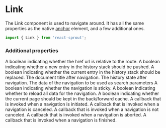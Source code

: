 # Link

The Link component is used to navigate around. It has all the same properties as the native [anchor](https://developer.mozilla.org/en-US/docs/Web/HTML/Element/a) element, and a few additional ones.

```javascript
import { Link } from 'react-sprout';
```

### Additional properties

<Properties>
	<Property name="relative" type="boolean" defaultValue="true">
		A boolean indicating whether the href url is relative to the route.
	</Property>
	<Property name="push" type="boolean">
		A boolean indicating whether a new entry in the history stack should be
		pushed.
	</Property>
	<Property name="replace" type="boolean">
		A boolean indicating whether the current entry in the history stack should
		be replaced.
	</Property>
	<Property name="title" type="string">
		The document title after navigation.
	</Property>
	<Property name="state" type="any">
		The history state after navigation.
	</Property>
	<Property name="data" type="any">
		The data of the navigation to be used as search parameters
	</Property>
	<Property name="sticky" type="boolean" defaultValue="false">
		A boolean indicating whether the navigation is sticky.
	</Property>
	<Property name="reload" type="boolean" defaultValue="false">
		A boolean indicating whether to reload all data for the navigation.
	</Property>
	<Property name="cache" type="boolean" defaultValue="false">
		A boolean indicating whether the current page should be kept in the
		back/forward cache.
	</Property>
	<Property name="onNavigate" type="function">
		A callback that is invoked when a navigation is initiated.
	</Property>
	<Property name="onCancel" type="function">
		A callback that is invoked when a navigation is canceled.
	</Property>
	<Property name="onNavigateStart" type="function">
		A callback that is invoked when a navigation is not canceled.
	</Property>
	<Property name="onAbort" type="function">
		A callback that is invoked when a navigation is aborted.
	</Property>
	<Property name="onNavigateEnd" type="function">
		A callback that is invoked when a navigation is finished.
	</Property>
</Properties>
